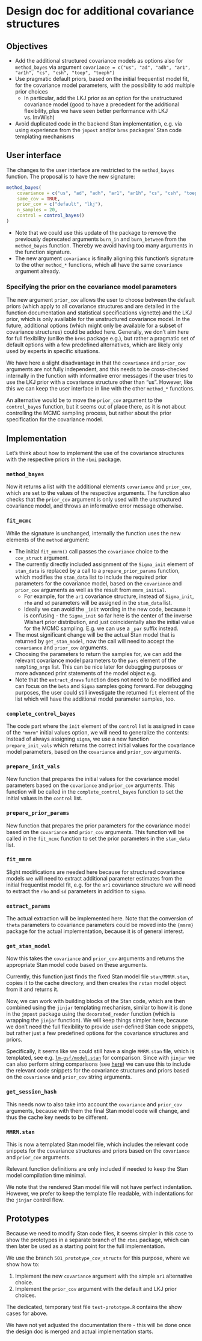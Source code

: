 # Design doc for additional covariance structures

## Objectives

- Add the additional structured covariance models as options also for `method_bayes` via argument `covariance = c("us", "ad", "adh", "ar1", "ar1h", "cs", "csh", "toep", "toeph")`
- Use pragmatic default priors, based on the initial frequentist model fit, for the covariance model parameters, with the possibility to add multiple prior choices
  - In particular, add the LKJ prior as an option for the unstructured covariance model (good to have a precedent for the additional flexibility, plus we have seen better performance with LKJ vs. InvWish)
- Avoid duplicated code in the backend Stan implementation, e.g. via using experience from the `jmpost` and/or `brms` packages' Stan code templating mechanisms

## User interface

The changes to the user interface are restricted to the `method_bayes` function. The proposal is to have the new signature:

```r
method_bayes(
    covariance = c("us", "ad", "adh", "ar1", "ar1h", "cs", "csh", "toep", "toeph"),
    same_cov = TRUE,
    prior_cov = c("default", "lkj"),
    n_samples = 20,
    control = control_bayes()    
)
```

- Note that we could use this update of the package to remove the previously deprecated arguments `burn_in` and `burn_between` from the `method_bayes` function. Thereby we avoid having too many arguments in the function signature.
- The new argument `covariance` is finally aligning this function's signature to the other `method_*` functions, which all have the same `covariance` argument already.

### Specifying the prior on the covariance model parameters 

The new argument `prior_cov` allows the user to choose between the default priors (which apply to all covariance structures and are detailed in the function documentation and statistical specifications vignette) and the LKJ prior, which is only available for the unstructured covariance model. In the future, additional options (which might only be available for a subset of covariance structures) could be added here. Generally, we don't aim here for full flexibility (unlike the `brms` package e.g.), but rather a pragmatic set of default options with a few predefined alternatives, which are likely only used by experts in specific situations.

We have here a slight disadvantage in that the `covariance` and `prior_cov` arguments are not fully independent, and this needs to be cross-checked internally in the function with informative error messages if the user tries to use the LKJ prior with a covariance structure other than "us". However, like this we can keep the user interface in line with the other `method_*` functions. 

An alternative would be to move the `prior_cov` argument to the `control_bayes` function, but it seems out of place there, as it is not about controlling the MCMC sampling process, but rather about the prior specification for the covariance model.

## Implementation

Let's think about how to implement the use of the covariance structures with the respective priors in the `rbmi` package.

### `method_bayes`

Now it returns a list with the additional elements `covariance` and `prior_cov`, which are set to the values of the respective arguments. The function also checks that the `prior_cov` argument is only used with the unstructured covariance model, and throws an informative error message otherwise.

### `fit_mcmc`

While the signature is unchanged, internally the function uses the new elements of the `method` argument:

- The initial `fit_mmrm()` call passes the `covariance` choice to the `cov_struct` argument.
- The currently directly included assignment of the `Sigma_init` element of `stan_data` is replaced by a call to a `prepare_prior_params` function, which modifies the `stan_data` list to include the required prior parameters for the covariance model, based on the `covariance` and `prior_cov` arguments as well as the result from `mmrm_initial`.
  - For example, for the `ar1` covariance structure, instead of `Sigma_init`, `rho` and `sd` parameters will be assigned in the `stan_data` list. 
  - Ideally we can avoid the `_init` wording in the new code, because it is confusing - the `Sigma_init` so far here is the center of the inverse Wishart prior distribution, and just coincidentally also the initial value for the MCMC sampling. E.g. we can use a `_par` suffix instead.
- The most significant change will be the actual Stan model that is returned by `get_stan_model`, now the call will need to accept the `covariance` and `prior_cov` arguments.
- Choosing the parameters to return the samples for, we can add the relevant covariance model parameters to the `pars` element of the `sampling_args` list. This can be nice later for debugging purposes or more advanced print statements of the model object e.g.
- Note that the `extract_draws` function does not need to be modified and can focus on the `beta` and `Sigma` samples going forward. For debugging purposes, the user could still investigate the returned `fit` element of the list which will have the additional model parameter samples, too.

### `complete_control_bayes`

The code part where the `init` element of the `control` list is assigned in case of the `"mmrm"` initial values option, we will need to generalize the contents: Instead of always assigning `sigma`, we use a new function `prepare_init_vals` which returns the correct initial values for the covariance model parameters, based on the `covariance` and `prior_cov` arguments.

### `prepare_init_vals`

New function that prepares the initial values for the covariance model parameters based on the `covariance` and `prior_cov` arguments. This function will be called in the `complete_control_bayes` function to set the initial values in the `control` list.

### `prepare_prior_params`

New function that prepares the prior parameters for the covariance model based on the `covariance` and `prior_cov` arguments. This function will be called in the `fit_mcmc` function to set the prior parameters in the `stan_data` list.

### `fit_mmrm`

Slight modifications are needed here because for structured covariance models we will need to extract additional parameter estimates from the initial frequentist model fit, e.g. for the `ar1` covariance structure we will need to extract the `rho` and `sd` parameters in addition to `sigma`.

### `extract_params`

The actual extraction will be implemented here. Note that the conversion of `theta` parameters to covariance parameters could be moved into the `{mmrm}` package for the actual implementation, because it is of general interest. 

### `get_stan_model`

Now this takes the `covariance` and `prior_cov` arguments and returns the appropriate Stan model code based on these arguments.

Currently, this function just finds the fixed Stan model file `stan/MMRM.stan`, copies it to the cache directory, and then creates the `rstan` model object from it and returns it.

Now, we can work with building blocks of the Stan code, which are then combined using the `jinjar` templating mechanism, similar to how it is done in the `jmpost` package using the `decorated_render` function (which is wrapping the `jinjar` function).
We will keep things simpler here, because we don't need the full flexibility to provide user-defined Stan code snippets, but rather just a few predefined options for the covariance structures and priors.

Specifically, it seems like we could still have a single `MMRM.stan` file, which is templated, see e.g. [`lm-gsf/model.stan`](https://github.com/Genentech/jmpost/blob/main/inst/stan/lm-gsf/model.stan) for comparison. Since with `jinjar` we can also perform string comparisons (see [here](https://davidchall.github.io/jinjar/articles/template-syntax.html#comparisons)) we can use this to include the relevant code snippets for the covariance structures and priors based on the `covariance` and `prior_cov` string arguments.

### `get_session_hash`

This needs now to also take into account the `covariance` and `prior_cov` arguments, because with them the final Stan model code will change, and thus the cache key needs to be different.

### `MMRM.stan`

This is now a templated Stan model file, which includes the relevant code snippets for the covariance structures and priors based on the `covariance` and `prior_cov` arguments.

Relevant function definitions are only included if needed to keep the Stan model compilation time minimal.

We note that the rendered Stan model file will not have perfect indentation. However, we prefer to keep the template file readable, with indentations for the `jinjar` control flow. 

## Prototypes

Because we need to modify Stan code files, it seems simpler in this case to show the prototypes in a separate branch of the `rbmi` package, which can then later be used as a starting point for the full implementation.

We use the branch `501_prototype_cov_structs` for this purpose, where we show how to:

1. Implement the new `covariance` argument with the simple `ar1` alternative choice.
1. Implement the `prior_cov` argument with the default and LKJ prior choices.

The dedicated, temporary test file `test-prototype.R` contains the show cases for above.

We have not yet adjusted the documentation there - this will be done once the design doc is merged and actual implementation starts. 